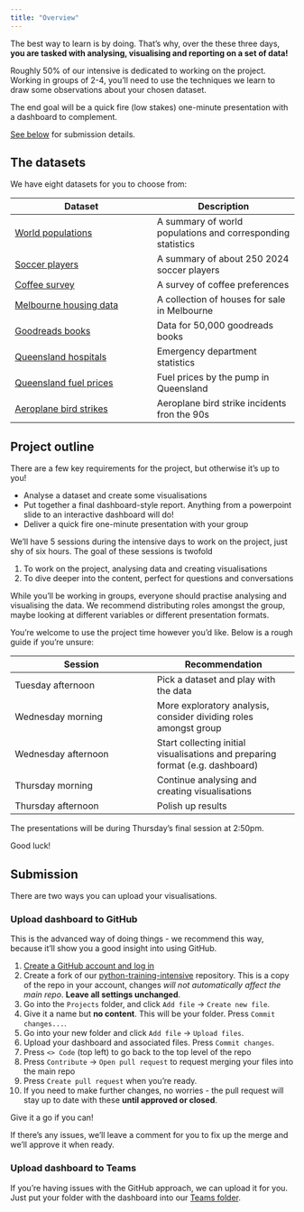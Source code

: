 ```yaml
---
title: "Overview"
---
```


The best way to learn is by doing. That's why, over the these three days, **you are tasked with analysing, visualising and reporting on a set of data!**

Roughly 50% of our intensive is dedicated to working on the project. Working in groups of 2-4, you'll need to use the techniques we learn to draw some observations about your chosen dataset. 

The end goal will be a quick fire (low stakes) one-minute presentation with a dashboard to complement.

[See below](#submission) for submission details.

## The datasets

We have eight datasets for you to choose from:

| Dataset | Description |
| --- | --- |
| [World populations](../data_sources/population.csv) | A summary of world populations and corresponding statistics | 
| [Soccer players](../data_sources/Players2024.csv) | A summary of about 250 2024 soccer players |
| [Coffee survey](../data_sources/coffee_survey.csv) | A survey of coffee preferences | 
| [Melbourne housing data](data_sources/melb_data.csv) | A collection of houses for sale in Melbourne | 
| [Goodreads books](data_sources/books.csv) | Data for 50,000 goodreads books |
| [Queensland hospitals](data_sources/hospital_data.csv) | Emergency department statistics |
| [Queensland fuel prices](data_sources/qld_fuel.csv) | Fuel prices by the pump in Queensland | 
| [Aeroplane bird strikes](data_sources/birds_strikes.csv) | Aeroplane bird strike incidents fron the 90s| 

## Project outline

There are a few key requirements for the project, but otherwise it's up to you!

- Analyse a dataset and create some visualisations 
- Put together a final dashboard-style report. Anything from a powerpoint slide to an interactive dashboard will do!
- Deliver a quick fire one-minute presentation with your group

We'll have 5 sessions during the intensive days to work on the project, just shy of six hours. The goal of these sessions is twofold

1. To work on the project, analysing data and creating visualisations
2. To dive deeper into the content, perfect for questions and conversations

While you'll be working in groups, everyone should practise analysing and visualising the data. We recommend distributing roles amongst the group, maybe looking at different variables or different presentation formats.

You're welcome to use the project time however you'd like. Below is a rough guide if you're unsure:

| Session | Recommendation | 
| --- | --- |
| Tuesday afternoon | Pick a dataset and play with the data |
| Wednesday morning | More exploratory analysis, consider dividing roles amongst group |
| Wednesday afternoon | Start collecting initial visualisations and preparing format (e.g. dashboard) |
| Thursday morning | Continue analysing and creating visualisations |
| Thursday afternoon | Polish up results |

The presentations will be during Thursday's final session at 2:50pm.

Good luck!

## Submission

There are two ways you can upload your visualisations.

### Upload dashboard to GitHub

This is the advanced way of doing things - we recommend this way, because it'll show you a good insight into using GitHub.

1. [Create a GitHub account and log in](https://github.com/)
2. Create a fork of our [python-training-intensive](https://github.com/camwest5/python-training-intensive) repository. This is a copy of the repo in your account, changes *will not automatically affect the main repo*. **Leave all settings unchanged**.
3. Go into the `Projects` folder, and click `Add file` $\rightarrow$ `Create new file`.
4. Give it a name but **no content**. This will be your folder. Press `Commit changes...`.
5. Go into your new folder and click `Add file` $\rightarrow$ `Upload files`.
6. Upload your dashboard and associated files. Press `Commit changes`.
7. Press `<> Code` (top left) to go back to the top level of the repo
8. Press `Contribute` $\rightarrow$ `Open pull request` to request merging your files into the main repo
9. Press `Create pull request` when you're ready.
10. If you need to make further changes, no worries - the pull request will stay up to date with these **until approved or closed**.

Give it a go if you can! 

If there's any issues, we'll leave a comment for you to fix up the merge and we'll approve it when ready.

### Upload dashboard to Teams

If you're having issues with the GitHub approach, we can upload it for you. Just put your folder with the dashboard into our [Teams folder](https://uq.sharepoint.com/:f:/r/teams/1qktlisq/Shared%20Documents/R%20User%20Group/R%20Training%20Intensive%20Projects?csf=1&web=1&e=wwVB7w).